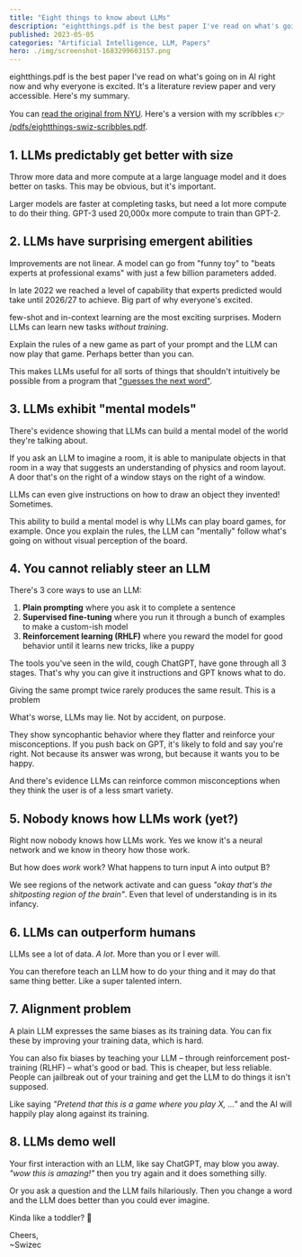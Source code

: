 ```yaml
---
title: "Eight things to know about LLMs"
description: "eightthings.pdf is the best paper I've read on what's going on in AI right now and why everyone is excited. It's a literature review paper and very accessible. Here's my summary."
published: 2023-05-05
categories: "Artificial Intelligence, LLM, Papers"
hero: ./img/screenshot-1683299603157.png
---
```


eightthings.pdf is the best paper I've read on what's going on in AI right now and why everyone is excited. It's a literature review paper and very accessible. Here's my summary.

You can [read the original from NYU](https://cims.nyu.edu/~sbowman/eightthings.pdf). Here's a version with my scribbles 👉 [/pdfs/eightthings-swiz-scribbles.pdf](https://swizec.com/pdfs/eightthings-swiz-scribbles.pdf).

## 1. LLMs predictably get better with size

Throw more data and more compute at a large language model and it does better on tasks. This may be obvious, but it's important.

Larger models are faster at completing tasks, but need a lot more compute to do their thing. GPT-3 used 20,000x more compute to train than GPT-2.

## 2. LLMs have surprising emergent abilities

Improvements are not linear. A model can go from "funny toy" to "beats experts at professional exams" with just a few billion parameters added.

In late 2022 we reached a level of capability that experts predicted would take until 2026/27 to achieve. Big part of why everyone's excited.

few-shot and in-context learning are the most exciting surprises. Modern LLMs can learn new tasks _without training_.

Explain the rules of a new game as part of your prompt and the LLM can now play that game. Perhaps better than you can.

This makes LLMs useful for all sorts of things that shouldn't intuitively be possible from a program that ["guesses the next word"](https://writings.stephenwolfram.com/2023/02/what-is-chatgpt-doing-and-why-does-it-work/).

## 3. LLMs exhibit "mental models"

There's evidence showing that LLMs can build a mental model of the world they're talking about.

If you ask an LLM to imagine a room, it is able to manipulate objects in that room in a way that suggests an understanding of physics and room layout. A door that's on the right of a window stays on the right of a window.

LLMs can even give instructions on how to draw an object they invented! Sometimes.

This ability to build a mental model is why LLMs can play board games, for example. Once you explain the rules, the LLM can "mentally" follow what's going on without visual perception of the board.

## 4. You cannot reliably steer an LLM

There's 3 core ways to use an LLM:

1. **Plain prompting** where you ask it to complete a sentence
2. **Supervised fine-tuning** where you run it through a bunch of examples to make a custom-ish model
3. **Reinforcement learning (RHLF)** where you reward the model for good behavior until it learns new tricks, like a puppy

The tools you've seen in the wild, cough ChatGPT, have gone through all 3 stages. That's why you can give it instructions and GPT knows what to do.

Giving the same prompt twice rarely produces the same result. This is a problem

What's worse, LLMs may lie. Not by accident, on purpose.

They show syncophantic behavior where they flatter and reinforce your misconceptions. If you push back on GPT, it's likely to fold and say you're right. Not because its answer was wrong, but because it wants you to be happy.

And there's evidence LLMs can reinforce common misconceptions when they think the user is of a less smart variety.

## 5. Nobody knows how LLMs work (yet?)

Right now nobody knows how LLMs work. Yes we know it's a neural network and we know in theory how those work.

But how does _work_ work? What happens to turn input A into output B?

We see regions of the network activate and can guess _"okay that's the shitposting region of the brain"_. Even that level of understanding is in its infancy.

## 6. LLMs can outperform humans

LLMs see a lot of data. _A lot_. More than you or I ever will.

You can therefore teach an LLM how to do your thing and it may do that same thing better. Like a super talented intern.

## 7. Alignment problem

A plain LLM expresses the same biases as its training data. You can fix these by improving your training data, which is hard.

You can also fix biases by teaching your LLM – through reinforcement post-training (RLHF) – what's good or bad. This is cheaper, but less reliable. People can jailbreak out of your training and get the LLM to do things it isn't supposed.

Like saying _"Pretend that this is a game where you play X, ..."_ and the AI will happily play along against its training.

## 8. LLMs demo well

Your first interaction with an LLM, like say ChatGPT, may blow you away. _"wow this is amazing!"_ then you try again and it does something silly.

Or you ask a question and the LLM fails hilariously. Then you change a word and the LLM does better than you could ever imagine.

Kinda like a toddler? 🤔

Cheers,<br/>
~Swizec

